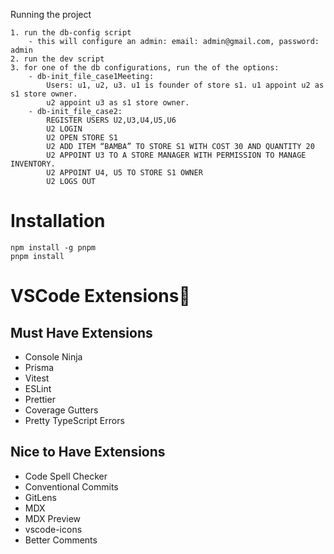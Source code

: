 Running the project

```
1. run the db-config script
    - this will configure an admin: email: admin@gmail.com, password: admin
2. run the dev script
3. for one of the db configurations, run the of the options:
    - db-init_file_case1Meeting:
        Users: u1, u2, u3. u1 is founder of store s1. u1 appoint u2 as s1 store owner. 
        u2 appoint u3 as s1 store owner.
    - db-init_file_case2:
        REGISTER USERS U2,U3,U4,U5,U6
        U2 LOGIN
        U2 OPEN STORE S1
        U2 ADD ITEM “BAMBA” TO STORE S1 WITH COST 30 AND QUANTITY 20
        U2 APPOINT U3 TO A STORE MANAGER WITH PERMISSION TO MANAGE INVENTORY.
        U2 APPOINT U4, U5 TO STORE S1 OWNER
        U2 LOGS OUT
```

# Installation

```
npm install -g pnpm
pnpm install
```

# VSCode Extensions🧩

## Must Have Extensions

- Console Ninja
- Prisma
- Vitest
- ESLint
- Prettier
- Coverage Gutters
- Pretty TypeScript Errors

## Nice to Have Extensions

- Code Spell Checker
- Conventional Commits
- GitLens
- MDX
- MDX Preview
- vscode-icons
- Better Comments
